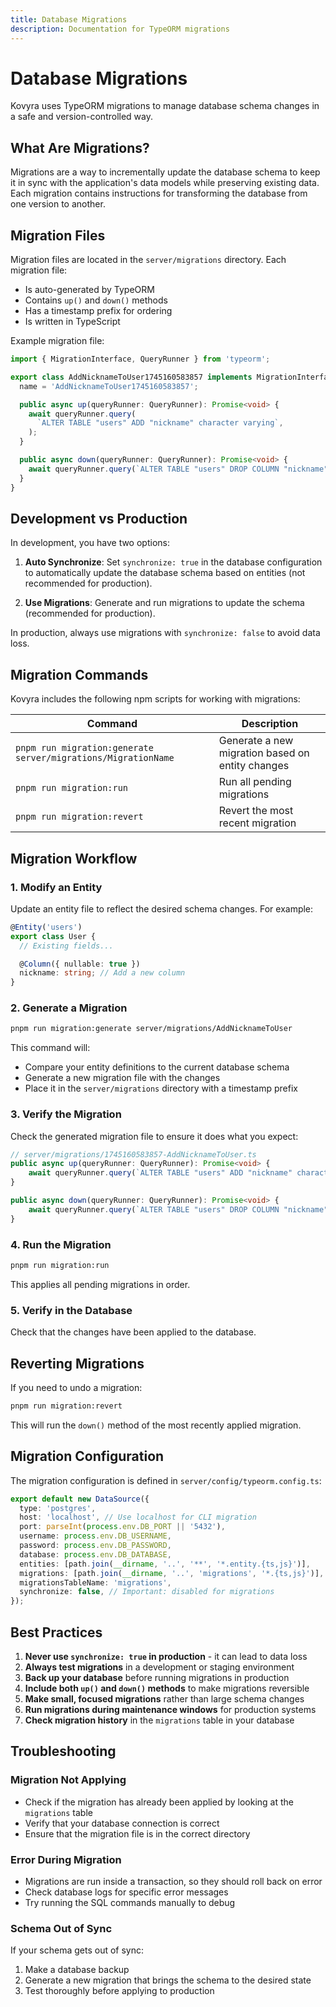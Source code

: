 ```yaml
---
title: Database Migrations
description: Documentation for TypeORM migrations
---
```


# Database Migrations

Kovyra uses TypeORM migrations to manage database schema changes in a safe and version-controlled way.

## What Are Migrations?

Migrations are a way to incrementally update the database schema to keep it in sync with the application's data models while preserving existing data. Each migration contains instructions for transforming the database from one version to another.

## Migration Files

Migration files are located in the `server/migrations` directory. Each migration file:

- Is auto-generated by TypeORM
- Contains `up()` and `down()` methods
- Has a timestamp prefix for ordering
- Is written in TypeScript

Example migration file:

```typescript
import { MigrationInterface, QueryRunner } from 'typeorm';

export class AddNicknameToUser1745160583857 implements MigrationInterface {
  name = 'AddNicknameToUser1745160583857';

  public async up(queryRunner: QueryRunner): Promise<void> {
    await queryRunner.query(
      `ALTER TABLE "users" ADD "nickname" character varying`,
    );
  }

  public async down(queryRunner: QueryRunner): Promise<void> {
    await queryRunner.query(`ALTER TABLE "users" DROP COLUMN "nickname"`);
  }
}
```

## Development vs Production

In development, you have two options:

1. **Auto Synchronize**: Set `synchronize: true` in the database configuration to automatically update the database schema based on entities (not recommended for production).

2. **Use Migrations**: Generate and run migrations to update the schema (recommended for production).

In production, always use migrations with `synchronize: false` to avoid data loss.

## Migration Commands

Kovyra includes the following npm scripts for working with migrations:

| Command                                                       | Description                                      |
| ------------------------------------------------------------- | ------------------------------------------------ |
| `pnpm run migration:generate server/migrations/MigrationName` | Generate a new migration based on entity changes |
| `pnpm run migration:run`                                      | Run all pending migrations                       |
| `pnpm run migration:revert`                                   | Revert the most recent migration                 |

## Migration Workflow

### 1. Modify an Entity

Update an entity file to reflect the desired schema changes. For example:

```typescript
@Entity('users')
export class User {
  // Existing fields...

  @Column({ nullable: true })
  nickname: string; // Add a new column
}
```

### 2. Generate a Migration

```bash
pnpm run migration:generate server/migrations/AddNicknameToUser
```

This command will:

- Compare your entity definitions to the current database schema
- Generate a new migration file with the changes
- Place it in the `server/migrations` directory with a timestamp prefix

### 3. Verify the Migration

Check the generated migration file to ensure it does what you expect:

```typescript
// server/migrations/1745160583857-AddNicknameToUser.ts
public async up(queryRunner: QueryRunner): Promise<void> {
    await queryRunner.query(`ALTER TABLE "users" ADD "nickname" character varying`);
}

public async down(queryRunner: QueryRunner): Promise<void> {
    await queryRunner.query(`ALTER TABLE "users" DROP COLUMN "nickname"`);
}
```

### 4. Run the Migration

```bash
pnpm run migration:run
```

This applies all pending migrations in order.

### 5. Verify in the Database

Check that the changes have been applied to the database.

## Reverting Migrations

If you need to undo a migration:

```bash
pnpm run migration:revert
```

This will run the `down()` method of the most recently applied migration.

## Migration Configuration

The migration configuration is defined in `server/config/typeorm.config.ts`:

```typescript
export default new DataSource({
  type: 'postgres',
  host: 'localhost', // Use localhost for CLI migration
  port: parseInt(process.env.DB_PORT || '5432'),
  username: process.env.DB_USERNAME,
  password: process.env.DB_PASSWORD,
  database: process.env.DB_DATABASE,
  entities: [path.join(__dirname, '..', '**', '*.entity.{ts,js}')],
  migrations: [path.join(__dirname, '..', 'migrations', '*.{ts,js}')],
  migrationsTableName: 'migrations',
  synchronize: false, // Important: disabled for migrations
});
```

## Best Practices

1. **Never use `synchronize: true` in production** - it can lead to data loss
2. **Always test migrations** in a development or staging environment
3. **Back up your database** before running migrations in production
4. **Include both `up()` and `down()` methods** to make migrations reversible
5. **Make small, focused migrations** rather than large schema changes
6. **Run migrations during maintenance windows** for production systems
7. **Check migration history** in the `migrations` table in your database

## Troubleshooting

### Migration Not Applying

- Check if the migration has already been applied by looking at the `migrations` table
- Verify that your database connection is correct
- Ensure that the migration file is in the correct directory

### Error During Migration

- Migrations are run inside a transaction, so they should roll back on error
- Check database logs for specific error messages
- Try running the SQL commands manually to debug

### Schema Out of Sync

If your schema gets out of sync:

1. Make a database backup
2. Generate a new migration that brings the schema to the desired state
3. Test thoroughly before applying to production
